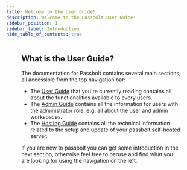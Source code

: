 ```yaml
---
title: Welcome to the User Guide!
description: Welcome to the Passbolt User Guide!
sidebar_position: 1
sidebar_label: Introduction
hide_table_of_contents: true
---
```



<Figure
  src="/img/background/guide-covers/user-guide.svg"
  alt="User Guide Cover"
  size={{ width: '1280px', height: 'auto' }}
/>

## What is the User Guide?

The documentation for Passbolt contains several main sections, all accessible from the top navigation bar:
- The [User Guide](/user) that you're currently reading contains all about the functionalities available to every users.
- The [Admin Guide](/admin) contains all the information for users with the administrator role, e.g. all about the user and admin workspaces.
- The [Hosting Guide](/hosting) contains all the technical information related to the setup and update of your passbolt self-hosted server.

If you are new to passbolt you can get some introduction in the next section, otherwise feel free to peruse and find
 what you are looking for using the navigation on the left.

